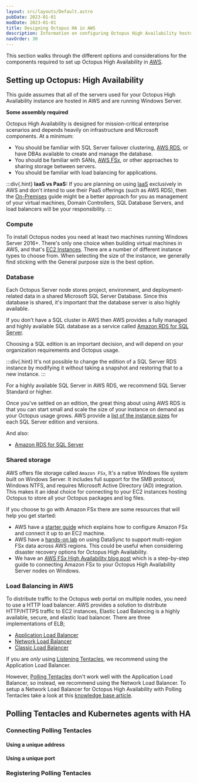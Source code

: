 ```yaml
---
layout: src/layouts/Default.astro
pubDate: 2023-01-01
modDate: 2023-01-01
title: Designing Octopus HA in AWS
description: Information on configuring Octopus High Availability hosted in AWS.
navOrder: 30
---
```


This section walks through the different options and considerations for the components required to set up Octopus High Availability in [AWS](https://aws.amazon.com/).

## Setting up Octopus: High Availability 

This guide assumes that all of the servers used for your Octopus High Availability instance are hosted in AWS and are running Windows Server.

**Some assembly required**

Octopus High Availability is designed for mission-critical enterprise scenarios and depends heavily on infrastructure and Microsoft components. At a minimum:

- You should be familiar with SQL Server failover clustering, [AWS RDS](https://aws.amazon.com/rds/sqlserver/), or have DBAs available to create and manage the database.
- You should be familiar with SANs, [AWS FSx](https://aws.amazon.com/fsx/), or other approaches to sharing storage between servers.
- You should be familiar with load balancing for applications.

:::div{.hint}
**IaaS vs PaaS:**
If you are planning on using [IaaS](https://en.wikipedia.org/wiki/Infrastructure_as_a_service) exclusively in AWS and don't intend to use their PaaS offerings (such as AWS RDS), then the [On-Premises](/docs/administration/high-availability/design/octopus-for-high-availability-on-premises) guide might be a better approach for you as management of your virtual machines, Domain Controllers, SQL Database Servers, and load balancers will be your responsibility.
:::

### Compute

To install Octopus nodes you need at least two machines running Windows Server 2016+. There's only one choice when building virtual machines in AWS, and that's [EC2 Instances](https://aws.amazon.com/ec2/instance-types/). There are a number of different instance types to choose from. When selecting the size of the instance, we generally find sticking with the General purpose size is the best option. 

<HighAvailabilityComputeRecommendations />

<OctopusInstanceMixedOSWarning />

### Database

Each Octopus Server node stores project, environment, and deployment-related data in a shared Microsoft SQL Server Database. Since this database is shared, it's important that the database server is also highly available. 

If you don't have a SQL cluster in AWS then AWS provides a fully managed and highly available SQL database as a service called [Amazon RDS for SQL Server](https://aws.amazon.com/rds/sqlserver/).

Choosing a SQL edition is an important decision, and will depend on your organization requirements and Octopus usage. 

:::div{.hint}
It's not possible to change the edition of a SQL Server RDS instance by modifying it without taking a snapshot and restoring that to a new instance. 
:::

For a highly available SQL Server in AWS RDS, we recommend SQL Server Standard or higher.

Once you've settled on an edition, the great thing about using AWS RDS is that you can start small and scale the size of your instance on demand as your Octopus usage grows. AWS provide a [list of the instance sizes](https://docs.aws.amazon.com/AmazonRDS/latest/UserGuide/CHAP_SQLServer.html#SQLServer.Concepts.General.InstanceClasses) for each SQL Server edition and versions.

<HighAvailabilityDatabaseRecommendations />

And also:

- [Amazon RDS for SQL Server](https://aws.amazon.com/rds/sqlserver/)

<HighAvailabilityDatabaseLogShippingMirroringNote />

### Shared storage

<HighAvailabilitySharedStorageOverview />

AWS offers file storage called `Amazon FSx`, It's a native Windows file system built on Windows Server. It includes full support for the SMB protocol, Windows NTFS, and requires Microsoft Active Directory (AD) integration. This makes it an ideal choice for connecting to your EC2 instances hosting Octopus to store all your Octopus packages and log files.

If you choose to go with Amazon FSx there are some resources that will help you get started:
- AWS have a [starter guide](https://docs.aws.amazon.com/fsx/latest/WindowsGuide/getting-started.html) which explains how to configure Amazon FSx and connect it up to an EC2 machine.
- AWS have a [hands-on lab](https://aws.amazon.com/blogs/storage/how-to-replicate-amazon-fsx-file-server-data-across-aws-regions/) on using DataSync to support multi-region FSx data across AWS regions. This could be useful when considering disaster recovery options for Octopus High Availability.
- We have an [AWS FSx High Availability blog post](https://octopus.com/blog/aws-fsx-ha) which is a step-by-step guide to connecting Amazon FSx to your Octopus High Availability Server nodes on Windows.

### Load Balancing in AWS

To distribute traffic to the Octopus web portal on multiple nodes, you need to use a HTTP load balancer. AWS provides a solution to distribute HTTP/HTTPS traffic to EC2 instances, Elastic Load Balancing is a highly available, secure, and elastic load balancer. There are three implementations of ELB;

* [Application Load Balancer](https://docs.aws.amazon.com/elasticloadbalancing/latest/application/introduction.html)
* [Network Load Balancer](https://docs.aws.amazon.com/elasticloadbalancing/latest/network/introduction.html)
* [Classic Load Balancer](https://docs.aws.amazon.com/elasticloadbalancing/latest/classic/introduction.html)

If you are *only* using [Listening Tentacles](/docs/infrastructure/deployment-targets/tentacle/tentacle-communication/#listening-tentacles-recommended), we recommend using the Application Load Balancer.

However, [Polling Tentacles](/docs/infrastructure/deployment-targets/tentacle/tentacle-communication/#polling-tentacles) don't work well with the Application Load Balancer, so instead, we recommend using the Network Load Balancer. To setup a Network Load Balancer for Octopus High Availability with Polling Tentacles take a look at this [knowledge base article](https://help.octopus.com/t/how-can-i-configure-my-polling-tentacles-to-hit-my-octopus-deploy-high-availability-instance-to-sitting-behind-an-aws-load-balancer/24890). 

<LoadBalancerEndpointInfo />

## Polling Tentacles and Kubernetes agents with HA

<PollingTentaclesAndHA />

### Connecting Polling Tentacles

<PollingTentaclesAndHAConnecting />

#### Using a unique address

<PollingTentaclesConnectionSamePort />

#### Using a unique port

<PollingTentaclesConnectionDifferentPort />

### Registering Polling Tentacles

<PollingTentaclesAndHARegistering />